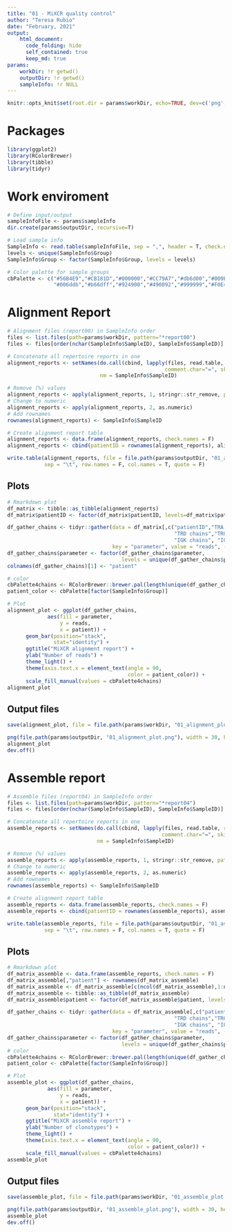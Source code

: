 ```yaml
---
title: "01 - MiXCR quality control"
author: "Teresa Rubio"
date: "February, 2021"
output:
    html_document:
      code_folding: hide
      self_contained: true
      keep_md: true
params:
    workDir: !r getwd()
    outputDir: !r getwd()
    sampleInfo: !r NULL
---
```


```r
knitr::opts_knit$set(root.dir = params$workDir, echo=TRUE, dev=c('png','pdf'))
```

# Packages
```r
library(ggplot2)
library(RColorBrewer)
library(tibble)
library(tidyr)
```

# Work enviroment
```r
# Define input/output
sampleInfoFile <- params$sampleInfo
dir.create(params$outputDir, recursive=T)

# Load sample info
SampleInfo <- read.table(sampleInfoFile, sep = ",", header = T, check.names = F)
levels <- unique(SampleInfo$Group)
SampleInfo$Group <- factor(SampleInfo$Group, levels = levels)

# Color palette for sample groups
cbPalette <- c("#56B4E9","#CB181D","#000000","#CC79A7","#db6d00","#009E73",
               "#006ddb","#b66dff","#924900","#490092","#999999","#F0E442")
```


# Alignment Report
```r
# Alignment files (report00) in SampleInfo order
files <- list.files(path=params$workDir, pattern="*report00")
files <- files[order(nchar(SampleInfo$SampleID), SampleInfo$SampleID)]

# Concatenate all repertoire reports in one
alignment_reports <- setNames(do.call(cbind, lapply(files, read.table, row.names = 1, sep=":",
                                                   comment.char="=", skip = 6)),
                              nm = SampleInfo$SampleID)

# Remove (%) values
alignment_reports <- apply(alignment_reports, 1, stringr::str_remove, pattern = " [(\\)].+")
# Change to numeric
alignment_reports <- apply(alignment_reports, 2, as.numeric)
# Add rownames
rownames(alignment_reports) <- SampleInfo$SampleID

# Create alignment report table
alignment_reports <- data.frame(alignment_reports, check.names = F)
alignment_reports <- cbind(patientID = rownames(alignment_reports), alignment_reports)

write.table(alignment_reports, file = file.path(params$outputDir, "01_alignment_reports.tsv"),
            sep = "\t", row.names = F, col.names = T, quote = F)
```


## Plots
```r
# Rmarkdown plot
df_matrix <- tibble::as_tibble(alignment_reports)
df_matrix$patientID <- factor(df_matrix$patientID, levels=df_matrix$patientID)

df_gather_chains <- tidyr::gather(data = df_matrix[,c("patientID","TRA chains","TRB chains",
                                                      "TRD chains","TRG chains","IGH chains"
                                                      "IGK chains", "IGL chains")],
                                  key = "parameter", value = "reads", -1)
df_gather_chains$parameter <- factor(df_gather_chains$parameter,
                                     levels = unique(df_gather_chains$parameter))
colnames(df_gather_chains)[1] <- "patient"

# color
cbPalette4chains <- RColorBrewer::brewer.pal(length(unique(df_gather_chains$parameter)), "Set3")
patient_color <- cbPalette[factor(SampleInfo$Group)]

# Plot                                           
alignment_plot <- ggplot(df_gather_chains,
             aes(fill = parameter,
                 y = reads,
                 x = patient)) +
      geom_bar(position="stack",
               stat="identity") +
      ggtitle("MiXCR alignment report") +
      ylab("Number of reads") +
      theme_light() +
      theme(axis.text.x = element_text(angle = 90,
                                       color = patient_color)) +
      scale_fill_manual(values = cbPalette4chains)
alignment_plot
```

## Output files
```r
save(alignment_plot, file = file.path(params$workDir, "01_alignment_plot.Rda"))

png(file.path(params$outputDir, "01_alignment_plot.png"), width = 30, height = 15, units = "cm", res = 300)
alignment_plot
dev.off()
```


# Assemble report
```r
# Assemble files (report04) in SampleInfo order
files <- list.files(path=params$workDir, pattern="*report04")
files <- files[order(nchar(SampleInfo$SampleID), SampleInfo$SampleID)]

# Concatenate all repertoire reports in one
assemble_reports <- setNames(do.call(cbind, lapply(files, read.table, row.names = 1, sep=":",
                                                  comment.char="=", skip = 7)),
                             nm = SampleInfo$SampleID)

# Remove (%) values
assemble_reports <- apply(assemble_reports, 1, stringr::str_remove, pattern = " [(\\)].+")
# Change to numeric
assemble_reports <- apply(assemble_reports, 2, as.numeric)
# Add rownames
rownames(assemble_reports) <- SampleInfo$SampleID

# Create alignment report table
assemble_reports <- data.frame(assemble_reports, check.names = F)
assemble_reports <- cbind(patientID = rownames(assemble_reports), assemble_reports)

write.table(assemble_reports, file = file.path(params$outputDir, "01_assemble_reports.tsv"),
            sep = "\t", row.names = F, col.names = T, quote = F)
```

## Plots
```r
# Rmarkdown plot
df_matrix_assemble <- data.frame(assemble_reports, check.names = F)
df_matrix_assemble[,"patient"] <- rownames(df_matrix_assemble)
df_matrix_assemble <- df_matrix_assemble[c(ncol(df_matrix_assemble),1:ncol(df_matrix_assemble)-1)]
df_matrix_assemble <- tibble::as_tibble(df_matrix_assemble)
df_matrix_assemble$patient <- factor(df_matrix_assemble$patient, levels=df_matrix_assemble$patient)

df_gather_chains <- tidyr::gather(data = df_matrix_assemble[,c("patientID","TRA chains","TRB chains",
                                                      "TRD chains","TRG chains","IGH chains"
                                                      "IGK chains", "IGL chains")],
                                  key = "parameter", value = "reads", -1)
df_gather_chains$parameter <- factor(df_gather_chains$parameter,
                                     levels = unique(df_gather_chains$parameter))
# color
cbPalette4chains <- RColorBrewer::brewer.pal(length(unique(df_gather_chains$parameter)), "Set3")
patient_color <- cbPalette[factor(SampleInfo$Group)]

# Plot
assemble_plot <- ggplot(df_gather_chains,
             aes(fill = parameter,
                 y = reads,
                 x = patient)) +
      geom_bar(position="stack",
               stat="identity") +
      ggtitle("MiXCR assemble report") +
      ylab("Number of clonotypes") +
      theme_light() +
      theme(axis.text.x = element_text(angle = 90,
                                       color = patient_color)) +
      scale_fill_manual(values = cbPalette4chains)
assemble_plot
```

## Output files
```r
save(assemble_plot, file = file.path(params$workDir, "01_assemble_plot.Rda"))

png(file.path(params$outputDir, "01_assemble_plot.png"), width = 30, height = 15, units = "cm", res = 300)
assemble_plot
dev.off()
```
